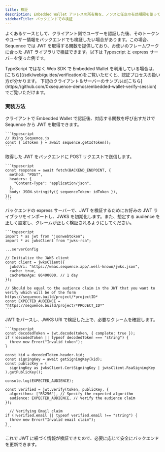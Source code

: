 ```yaml
---
title: 検証
description: Embedded Wallet アドレスの所有権を、ノンスと任意の有効期限を使って検証する手順を詳しく解説します。
sidebarTitle: バックエンドでの検証
---
```


よくあるケースとして、クライアント側でユーザーを認証した後、そのトークンやユーザー情報をバックエンドでも検証したい場合があります。この場合、Sequence では JWT を取得する関数を提供しており、お使いのフレームワークに合った JWT ライブラリで検証できます。以下は Typescript と express サーバーを使った例です。

<Note>
  TypeScript ではなく Web SDK で Embedded Wallet を利用している場合は、[こちら](/sdk/web/guides/verification)をご覧いただくと、認証プロセスの扱い方が分かります。
</Note>

<Note>
  下記のクライアント＆サーバーのサンプルは[こちら](https://github.com/0xsequence-demos/embedded-wallet-verify-session)でご覧いただけます。
</Note>

### 実装方法

<Steps>
  <Step title="クライアントで IdToken をリクエスト">
    クライアントで Embedded Wallet で認証後、対応する関数を呼び出すだけで Sequence から JWT を取得できます。

    ```typescript
    // Using Sequence.js
    const { idToken } = await sequence.getIdToken();
    ```
  </Step>

  <Step title="JWT をバックエンドに渡す">
    取得した JWT をバックエンドに POST リクエストで送信します。

    ```typescript
    const response = await fetch(BACKEND_ENDPOINT, {
      method: "POST",
      headers: {
        "Content-Type": "application/json",
      },
      body: JSON.stringify({ sequenceToken: idToken }),
    });
    ```
  </Step>

  <Step title="JWT ライブラリのインポートと JWKS の初期化">
    バックエンドの express サーバーで、JWT を検証するためにお好みの JWT ライブラリをインポートし、JWKS を初期化します。また、想定する audience を正しく設定し、クレームが正しく検証されるようにしてください。

    ```typescript
    import * as jwt from "jsonwebtoken";
    import * as jwksClient from "jwks-rsa";

    ...serverConfig

    // Initialize the JWKS client
    const client = jwksClient({
      jwksUri: "https://waas.sequence.app/.well-known/jwks.json",
      cache: true,
      cacheMaxAge: 86400000, // 1 day
    });

    // Should be equal to the audience claim in the JWT that you want to verify which will be of the form https://sequence.build/project/*projectID*
    const EXPECTED_AUDIENCE = "https://sequence.build/project/*PROJECT_ID*"
    ```
  </Step>

  <Step title="JWT のデコードとクレームの検証">
    JWT をパースし、JWKS URI で検証した上で、必要なクレームを確認します。

    ```typescript
    const decodedToken = jwt.decode(token, { complete: true });
    if (!decodedToken || typeof decodedToken === "string") {
      throw new Error("Invalid token");
    }

    const kid = decodedToken.header.kid;
    const signingKey = await getSigningKey(kid);
    const publicKey = (
      signingKey as jwksClient.CertSigningKey | jwksClient.RsaSigningKey
    ).getPublicKey();

    console.log(EXPECTED_AUDIENCE);

    const verified = jwt.verify(token, publicKey, {
      algorithms: ["RS256"], // Specify the expected algorithm
      audience: EXPECTED_AUDIENCE, // Verify the audience claim
    });

      // Verifying Email claim
    if (!verified.email || typeof verified.email !== "string") {
      throw new Error("Invalid email claim");
    }
    ```
  </Step>

  <Step title="バックエンドの更新">
    これで JWT に紐づく情報が検証できたので、必要に応じて安全にバックエンドを更新できます。
  </Step>
</Steps>
